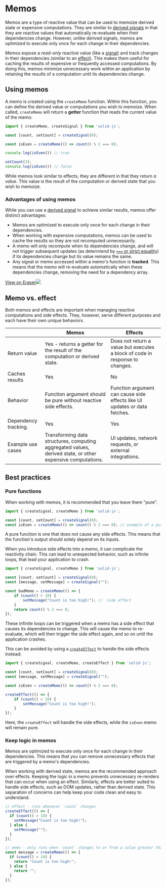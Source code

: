 
# Memos

Memos are a type of reactive value that can be used to memoize derived state or expensive computations.
They are similar to [derived signals](/concepts/derived-values/derived-signals) in that they are reactive values that automatically re-evaluate when their dependencies change.
However, unlike derived signals, memos are optimized to execute only once for each change in their dependencies.

Memos expose a *read-only* reactive value (like a [signal](/concepts/signals)) and track changes in their dependencies (similar to an [effect](/concepts/effects)).
This makes them useful for caching the results of expensive or frequently accessed computations.
By doing this, memos minimize unnecessary work within an application by retaining the results of a computation until its dependencies change.

## Using memos

A memo is created using the `createMemo` function.
Within this function, you can define the derived value or computations you wish to memoize.
When called, `createMemo` will return a **getter** function that reads the current value of the memo:

```jsx
import { createMemo, createSignal } from 'solid-js';

const [count, setCount] = createSignal(0);

const isEven = createMemo(() => count() % 2 === 0);

console.log(isEven()) // true

setCount(3);
console.log(isEven()) // false
```

While memos look similar to effects, they are different in that they *return a value*.
This value is the result of the computation or derived state that you wish to memoize.

### Advantages of using memos

While you can use a [derived signal](/concepts/derived-values/derived-signals) to achieve similar results, memos offer distinct advantages:

- Memos are optimized to execute only once for each change in their dependencies.
- When working with expensive computations, memos can be used to cache the results so they are not recomputed unnecessarily.
- A memo will only recompute when its dependencies change, and will not trigger subsequent updates (as determiend by [`===` or strict equality](https://developer.mozilla.org/en-US/docs/Web/JavaScript/Reference/Operators/Strict_equality)) if its dependencies change but its value remains the same.
- Any signal or memo accessed within a memo's function is **tracked**.
This means that the memo will re-evaluate automatically when these dependencies change, removing the need for a dependency array.

[View on Eraser![](https://app.eraser.io/workspace/maDvFw5OryuPJOwSLyK9/preview?elements=ACJTLvgPnReEQszYSUwoLw&type=embed)](https://app.eraser.io/workspace/maDvFw5OryuPJOwSLyK9?elements=ACJTLvgPnReEQszYSUwoLw)

## Memo vs. effect

Both memos and effects are important when managing reactive computations and side effects.
They, however, serve different purposes and each have their own unique behaviors.

| | Memos  | Effects   |
|-|--------|-----------|
| Return value  | Yes - returns a getter for the result of the computation or derived state. | Does not return a value but executes a block of code in response to changes. |
| Caches results | Yes | No |
| Behavior | Function argument should be pure without reactive side effects. | Function argument can cause side effects like UI updates or data fetches. |
| Dependency tracking. | Yes | Yes |
| Example use cases | Transforming data structures, computing aggregated values, derived state, or other expensive computations. | UI updates, network requests, or external integrations. |

## Best practices

### Pure functions

When working with memos, it is recommended that you leave them "pure". 

```jsx
import { createSignal, createMemo } from 'solid-js';

const [count, setCount] = createSignal(0);
const isEven = createMemo(() => count() % 2 === 0); // example of a pure function
```

A pure function is one that does not cause any side effects.
This means that the function's output should solely depend on its inputs.

When you introduce side effects into a memo, it can complicate the reactivity chain.
This can lead to unexpected behavior, such as infinite loops, that lead your application to crash.

```jsx
import { createSignal, createMemo } from 'solid-js';

const [count, setCount] = createSignal(0);
const [message, setMessage] = createSignal("");

const badMemo = createMemo(() => {
    if (count() > 10) {
        setMessage("Count is too high!"); //  side effect
    }
    return count() % 2 === 0;
});
```

These infinite loops can be triggered when a memo has a side effect that causes its dependencies to change.
This will cause the memo to re-evaluate, which will then trigger the side effect again, and so on until the application crashes.

This can be avoided by using a [`createEffect`](/reference/createEffect) to handle the side effects instead:

```jsx
import { createSignal, createMemo, createEffect } from 'solid-js';

const [count, setCount] = createSignal(0);
const [message, setMessage] = createSignal("");

const isEven = createMemo(() => count() % 2 === 0);

createEffect(() => {
    if (count() > 10) {
        setMessage("Count is too high!");
    }
});
```

Here, the `createEffect` will handle the side effects, while the `isEven` memo will remain pure.

### Keep logic in memos

Memos are optimized to execute only once for each change in their dependencies.
This means that you can remove unnecessary effects that are triggered by a memo's dependencies.

When working with derived state, memos are the recommended approach over effects.
Keeping the logic in a memo prevents unnecessary re-renders that can occur when using an effect.
Similarly, effects are better suited to handle side effects, such as DOM updates, rather than derived state.
This separation of concerns can help keep your code clean and easy to understand.

```jsx
// effect - runs whenever `count` changes
createEffect(() => {
  if (count() > 10) {
    setMessage("Count is too high!");
  } else {
    setMessage("");
  }
}); 

// memo - only runs when `count` changes to or from a value greater than 10
const message = createMemo(() => {
  if (count() > 10) {
    return "Count is too high!";
  } else {
    return "";
  }
});

```